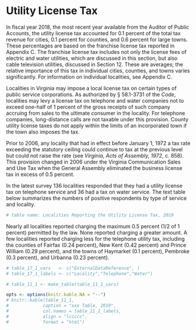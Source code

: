 # Utility License Tax

In fiscal year 2018, the most recent year available from the Auditor of Public Accounts, the utility license tax accounted for 0.1 percent of the total tax revenue for cities, 0.1 percent for counties, and 0.6 percent for large towns. These percentages are based on the franchise license tax reported in Appendix C. The franchise license tax includes not only the license fees of electric and water utilities, which are discussed in this section, but also cable television utilities, discussed in Section 12. These are averages; the relative importance of this tax in individual cities, counties, and towns varies significantly. For information on individual localities, see Appendix C.

Localities in Virginia may impose a local license tax on certain types of public service corporations. As authorized by § 58.1-3731 of the *Code*, localities may levy a license tax on telephone and water companies not to exceed one-half of 1 percent of the gross receipts of such company accruing from sales to the ultimate consumer in the locality. For telephone companies, long-distance calls are not taxable under this provision. County utility license taxes do not apply within the limits of an incorporated town if the town also imposes the tax.

Prior to 2006, any locality that had in effect before January 1, 1972 a tax rate exceeding the statutory ceiling could continue to tax at the previous level but could not raise the rate (see *Virginia, Acts of Assembly, 1972*, c. 858). This provision changed in 2006 under the Virginia Communication Sales and Use Tax when the General Assembly eliminated the business license tax in excess of 0.5 percent. 

In the latest survey 136 localities responded that they had a utility license tax on telephone service and 36 had a tax on water service. The text table below summarizes the numbers of positive respondents by type of service and locality.

```r
# table name: Localities Reporting the Utility License Tax, 2019
```

Nearly all localities reported charging the maximum 0.5 percent (1/2 of 1 percent) permitted by the law. None reported charging a greater amount. A few localities reported charging less for the telephone utility tax, including the counties of Fairfax (0.24 percent), New Kent (0.42 percent) and Prince William (0.29 percent), and the towns of Haymarket (0.1 percent), Pembroke (0.3 percent), and Urbanna (0.23 percent).

```r
# table_17_1_vars   <- c("ExternalDataReference", )
# table_17_1_labels <- c("Locality","Telephone","Water")

# table_11_1 <- make_table(table_11_1_vars)

opts <- options(knitr.kable.NA = "--")
# knitr::kable(table_11_1, 
#             caption = "xxx Table, 2019", 
#             col.names = table_11_1_labels, 
#             align = "lccccc",
#             format = "html")
```
